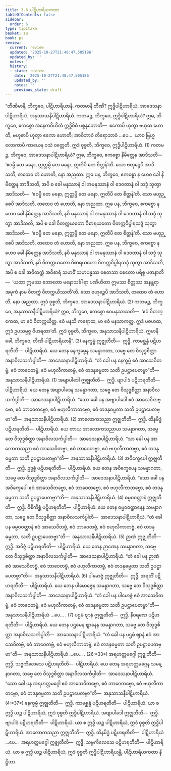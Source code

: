 ```yaml
---
title: 3.6 ပါဋိဟာရိယကထာ
tableOfContents: false
sidebar:
  order: 6
type: tipitaka
basket: su
book: ps
review:
  current: review
  updated: '2025-10-27T21:48:47.505186'
  updated_by: ''
  notes: ''
  history:
  - state: review
    date: '2025-10-27T21:48:47.505186'
    updated_by: ''
    notes: ''
    previous_state: draft
---
```



<ReviewStatus review={frontmatter.review} showDetails={true} />

<HypothesisAnnotation frontmatter={frontmatter} />

<DynamicBreadcrumb />

<Division number="30" book="ps" e="ch" v="26" p="329">

<Paragraph number="1860" book="ps">
“တီဏိမာနိ, ဘိက္ခဝေ, ပါဋိဟာရိယာနိ. ကတမာနိ တီဏိ? ဣဒ္ဓိပါဋိဟာရိယံ, အာဒေသနာပါဋိဟာရိယံ, အနုသာသနီပါဋိဟာရိယံ.
</Paragraph>

<Paragraph number="1861" book="ps">
<Emphasis>ကတမဉ္စ, ဘိက္ခဝေ, ဣဒ္ဓိပါဋိဟာရိယံ?</Emphasis> ဣဓ, ဘိက္ခဝေ, ဧကစ္စော အနေကဝိဟိတံ ဣဒ္ဓိဝိဓံ ပစ္စနုဘောတိ—  ဧကောပိ ဟုတွာ ဗဟုဓာ ဟောတိ, ဗဟုဓာပိ ဟုတွာ ဧကော ဟောတိ; အာဝိဘာဝံ တိရောဘာဝံ …ပေ…  ယာဝ ဗြဟ္မလောကာပိ ကာယေန ဝသံ ဝတ္တေတိ. ဣဒံ ဝုစ္စတိ, ဘိက္ခဝေ, ဣဒ္ဓိပါဋိဟာရိယံ. (1)
</Paragraph>

<Paragraph number="1862" book="ps">
<Emphasis>ကတမဉ္စ</Emphasis>, <Emphasis>ဘိက္ခဝေ, အာဒေသနာပါဋိဟာရိယံ?</Emphasis> ဣဓ, ဘိက္ခဝေ, ဧကစ္စော နိမိတ္တေန အာဒိသတိ—  ‘ဧဝမ္ပိ တေ မနော, ဣတ္ထမ္ပိ တေ မနော, ဣတိပိ တေ စိတ္တန်’တိ. သော ဗဟုဉ္စေပိ အာဒိသတိ, တထေဝ တံ ဟောတိ, နော အညထာ. ဣဓ ပန, ဘိက္ခဝေ, ဧကစ္စော န ဟေဝ ခေါ နိမိတ္တေန အာဒိသတိ, အပိ စ ခေါ မနုဿာနံ ဝါ အမနုဿာနံ ဝါ ဒေဝတာနံ ဝါ သဒ္ဒံ သုတွာ အာဒိသတိ—  ‘ဧဝမ္ပိ တေ မနော, ဣတ္ထမ္ပိ တေ မနော, ဣတိပိ တေ စိတ္တန်’တိ. သော ဗဟုဉ္စေပိ အာဒိသတိ, တထေဝ တံ ဟောတိ, နော အညထာ. ဣဓ ပန, ဘိက္ခဝေ, ဧကစ္စော န ဟေဝ ခေါ နိမိတ္တေန အာဒိသတိ, နပိ မနုဿာနံ ဝါ အမနုဿာနံ ဝါ ဒေဝတာနံ ဝါ သဒ္ဒံ သုတွာ အာဒိသတိ, အပိ စ ခေါ ဝိတက္ကယတော ဝိစာရယတော ဝိတက္ကဝိပ္ဖါရသဒ္ဒံ သုတွာ အာဒိသတိ—  ‘ဧဝမ္ပိ တေ မနော, ဣတ္ထမ္ပိ တေ မနော, ဣတိပိ တေ စိတ္တန်’တိ. သော ဗဟုဉ္စေပိ အာဒိသတိ, တထေဝ တံ ဟောတိ, နော အညထာ. ဣဓ ပန, ဘိက္ခဝေ, ဧကစ္စော န ဟေဝ ခေါ နိမိတ္တေန အာဒိသတိ, နပိ မနုဿာနံ ဝါ အမနုဿာနံ ဝါ ဒေဝတာနံ ဝါ သဒ္ဒံ သုတွာ အာဒိသတိ, နပိ ဝိတက္ကယတော ဝိစာရယတော ဝိတက္ကဝိပ္ဖါရသဒ္ဒံ သုတွာ အာဒိသတိ, အပိ စ ခေါ အဝိတက္ကံ အဝိစာရံ သမာဓိံ သမာပန္နဿ စေတသာ စေတော ပရိစ္စ ပဇာနာတိ—  ‘ယထာ ဣမဿ ဘောတော မနောသင်္ခါရာ ပဏိဟိတာ ဣမဿ စိတ္တဿ အနန္တရာ အမုကံ နာမ ဝိတက္ကံ ဝိတက္ကယိဿတီ’တိ. သော ဗဟုဉ္စေပိ အာဒိသတိ, တထေဝ တံ ဟောတိ, နော အညထာ. ဣဒံ ဝုစ္စတိ, ဘိက္ခဝေ, အာဒေသနာပါဋိဟာရိယံ. (2)
</Paragraph>

<Paragraph number="1863" book="ps">
<Emphasis>ကတမဉ္စ, ဘိက္ခဝေ, အနုသာသနီပါဋိဟာရိယံ?</Emphasis> ဣဓ, ဘိက္ခဝေ, ဧကစ္စော ဧဝမနုသာသတိ—  ‘ဧဝံ ဝိတက္ကေထ, မာ ဧဝံ ဝိတက္ကယိတ္ထ. ဧဝံ မနသိ ကရောထ, မာ ဧဝံ မနသာကတ္ထ. ဣဒံ ပဇဟထ, ဣဒံ ဥပသမ္ပဇ္ဇ ဝိဟရထာ’တိ. ဣဒံ ဝုစ္စတိ, ဘိက္ခဝေ, အနုသာသနီပါဋိဟာရိယံ. ဣမာနိ ခေါ, ဘိက္ခဝေ, တီဏိ ပါဋိဟာရိယာနိ”. (3)
</Paragraph>

</Division>
<Division number="31" book="ps" e="ch" v="26" p="335">

<Paragraph number="1864" book="ps">
နေက္ခမ္မံ ဣဇ္ဈတီတိ—  ဣဒ္ဓိ. ကာမစ္ဆန္ဒံ ပဋိဟရတီတိ—  ပါဋိဟာရိယံ. ယေ တေန နေက္ခမ္မေန သမန္နာဂတာ, သဗ္ဗေ တေ ဝိသုဒ္ဓစိတ္တာ အနာဝိလသင်္ကပ္ပါတိ—  အာဒေသနာပါဋိဟာရိယံ. “တံ ခေါ ပန နေက္ခမ္မံ ဧဝံ အာသေဝိတဗ္ဗံ, ဧဝံ ဘာဝေတဗ္ဗံ, ဧဝံ ဗဟုလီကာတဗ္ဗံ, ဧဝံ တဒနုဓမ္မတာ သတိ ဥပဋ္ဌာပေတဗ္ဗာ”တိ—  အနုသာသနီပါဋိဟာရိယံ. (1)
</Paragraph>

<Paragraph number="1865" book="ps">
အဗျာပါဒေါ ဣဇ္ဈတီတိ—  ဣဒ္ဓိ. ဗျာပါဒံ ပဋိဟရတီတိ—  ပါဋိဟာရိယံ. ယေ တေန အဗျာပါဒေန သမန္နာဂတာ, သဗ္ဗေ တေ ဝိသုဒ္ဓစိတ္တာ အနာဝိလသင်္ကပ္ပါတိ—  အာဒေသနာပါဋိဟာရိယံ. “သော ခေါ ပန အဗျာပါဒေါ ဧဝံ အာသေဝိတဗ္ဗော, ဧဝံ ဘာဝေတဗ္ဗော, ဧဝံ ဗဟုလီကာတဗ္ဗော, ဧဝံ တဒနုဓမ္မတာ သတိ ဥပဋ္ဌာပေတဗ္ဗာ”တိ—  အနုသာသနီပါဋိဟာရိယံ. (2)
</Paragraph>

<Paragraph number="1866" book="ps">
အာလောကသညာ ဣဇ္ဈတီတိ—  ဣဒ္ဓိ. ထိနမိဒ္ဓံ ပဋိဟရတီတိ—  ပါဋိဟာရိယံ. ယေ တာယ အာလောကသညာယ သမန္နာဂတာ, သဗ္ဗေ တေ ဝိသုဒ္ဓစိတ္တာ အနာဝိလသင်္ကပ္ပါတိ—  အာဒေသနာပါဋိဟာရိယံ. “သာ ခေါ ပန အာလောကသညာ ဧဝံ အာသေဝိတဗ္ဗာ, ဧဝံ ဘာဝေတဗ္ဗာ, ဧဝံ ဗဟုလီကာတဗ္ဗာ, ဧဝံ တဒနုဓမ္မတာ သတိ ဥပဋ္ဌာပေတဗ္ဗာ”တိ—  အနုသာသနီပါဋိဟာရိယံ. (3)
</Paragraph>

<Paragraph number="1867" book="ps">
အဝိက္ခေပေါ ဣဇ္ဈတီတိ—  ဣဒ္ဓိ. ဥဒ္ဓစ္စံ ပဋိဟရတီတိ—  ပါဋိဟာရိယံ. ယေ တေန အဝိက္ခေပေန သမန္နာဂတာ, သဗ္ဗေ တေ ဝိသုဒ္ဓစိတ္တာ အနာဝိလသင်္ကပ္ပါတိ—  အာဒေသနာပါဋိဟာရိယံ. “သော ခေါ ပန အဝိက္ခေပေါ ဧဝံ အာသေဝိတဗ္ဗော, ဧဝံ ဘာဝေတဗ္ဗော, ဧဝံ ဗဟုလီကာတဗ္ဗော, ဧဝံ တဒနုဓမ္မတာ သတိ ဥပဋ္ဌာပေတဗ္ဗာ”တိ—  အနုသာသနီပါဋိဟာရိယံ. (4)
</Paragraph>

<Paragraph number="1868" book="ps">
ဓမ္မဝဝတ္ထာနံ ဣဇ္ဈတီတိ—  ဣဒ္ဓိ. ဝိစိကိစ္ဆံ ပဋိဟရတီတိ—  ပါဋိဟာရိယံ. ယေ တေန ဓမ္မဝဝတ္ထာနေန သမန္နာဂတာ, သဗ္ဗေ တေ ဝိသုဒ္ဓစိတ္တာ အနာဝိလသင်္ကပ္ပါတိ—  အာဒေသနာပါဋိဟာရိယံ. “တံ ခေါ ပန ဓမ္မဝဝတ္ထာနံ ဧဝံ အာသေဝိတဗ္ဗံ, ဧဝံ ဘာဝေတဗ္ဗံ, ဧဝံ ဗဟုလီကာတဗ္ဗံ, ဧဝံ တဒနုဓမ္မတာ, သတိ ဥပဋ္ဌာပေတဗ္ဗာ”တိ—  အနုသာသနီပါဋိဟာရိယံ. (5)
</Paragraph>

<Paragraph number="1869" book="ps">
ဉာဏံ ဣဇ္ဈတီတိ—  ဣဒ္ဓိ. အဝိဇ္ဇံ ပဋိဟရတီတိ—  ပါဋိဟာရိယံ. ယေ တေန ဉာဏေန သမန္နာဂတာ, သဗ္ဗေ တေ ဝိသုဒ္ဓစိတ္တာ အနာဝိလသင်္ကပ္ပါတိ—  အာဒေသနာပါဋိဟာရိယံ. “တံ ခေါ ပန ဉာဏံ ဧဝံ အာသေဝိတဗ္ဗံ, ဧဝံ ဘာဝေတဗ္ဗံ, ဧဝံ ဗဟုလီကာတဗ္ဗံ, ဧဝံ တဒနုဓမ္မတာ သတိ ဥပဋ္ဌာပေတဗ္ဗာ”တိ—  အနုသာသနီပါဋိဟာရိယံ. (6)
</Paragraph>

<Paragraph number="1870" book="ps">
ပါမောဇ္ဇံ ဣဇ္ဈတီတိ—  ဣဒ္ဓိ. အရတိံ ပဋိဟရတီတိ—  ပါဋိဟာရိယံ. ယေ တေန ပါမောဇ္ဇေန သမန္နာဂတာ, သဗ္ဗေ တေ ဝိသုဒ္ဓစိတ္တာ အနာဝိလသင်္ကပ္ပါတိ—  အာဒေသနာပါဋိဟာရိယံ. “တံ ခေါ ပန ပါမောဇ္ဇံ ဧဝံ အာသေဝိတဗ္ဗံ, ဧဝံ ဘာဝေတဗ္ဗံ, ဧဝံ ဗဟုလီကာတဗ္ဗံ, ဧဝံ တဒနုဓမ္မတာ သတိ ဥပဋ္ဌာပေတဗ္ဗာ”တိ—  အနုသာသနီပါဋိဟာရိယံ …ပေ… . (7)
</Paragraph>

<Paragraph number="1871" book="ps">
ပဌမံ ဈာနံ ဣဇ္ဈတီတိ—  ဣဒ္ဓိ. နီဝရဏေ ပဋိဟရတီတိ—  ပါဋိဟာရိယံ. ယေ တေန ပဌမေန ဈာနေန သမန္နာဂတာ, သဗ္ဗေ တေ ဝိသုဒ္ဓစိတ္တာ အနာဝိလသင်္ကပ္ပါတိ—  အာဒေသနာပါဋိဟာရိယံ. “တံ ခေါ ပန ပဌမံ ဈာနံ ဧဝံ အာသေဝိတဗ္ဗံ, ဧဝံ ဘာဝေတဗ္ဗံ, ဧဝံ ဗဟုလီကာတဗ္ဗံ, ဧဝံ တဒနုဓမ္မတာ သတိ ဥပဋ္ဌာပေတဗ္ဗာ”တိ—  အနုသာသနီပါဋိဟာရိယံ …ပေ… . (26:*33*)
</Paragraph>

<Paragraph number="1872" book="ps">
အရဟတ္တမဂ္ဂေါ ဣဇ္ဈတီတိ—  ဣဒ္ဓိ. သဗ္ဗကိလေသေ ပဋိဟရတီတိ—  ပါဋိဟာရိယံ. ယေ တေန အရဟတ္တမဂ္ဂေန သမန္နာဂတာ, သဗ္ဗေ တေ ဝိသုဒ္ဓစိတ္တာ အနာဝိလသင်္ကပ္ပါတိ—  အာဒေသနာပါဋိဟာရိယံ. “သော ခေါ ပန အရဟတ္တမဂ္ဂေါ ဧဝံ အာသေဝိတဗ္ဗော, ဧဝံ ဘာဝေတဗ္ဗော, ဧဝံ ဗဟုလီကာတဗ္ဗော, ဧဝံ တဒနုဓမ္မတာ သတိ ဥပဋ္ဌာပေတဗ္ဗာ”တိ—  အနုသာသနီပါဋိဟာရိယံ. (4:*37*)
</Paragraph>

</Division>
<Division number="32" book="ps" e="ch" v="26" p="337">

<Paragraph number="1873" book="ps">
နေက္ခမ္မံ ဣဇ္ဈတီတိ—  ဣဒ္ဓိ. ကာမစ္ဆန္ဒံ ပဋိဟရတီတိ—  ပါဋိဟာရိယံ. ယာ စ ဣဒ္ဓိ ယဉ္စ ပါဋိဟာရိယံ, ဣဒံ ဝုစ္စတိ ဣဒ္ဓိပါဋိဟာရိယံ. အဗျာပါဒေါ ဣဇ္ဈတီတိ—  ဣဒ္ဓိ. ဗျာပါဒံ ပဋိဟရတီတိ—  ပါဋိဟာရိယံ. ယာ စ ဣဒ္ဓိ ယဉ္စ ပါဋိဟာရိယံ, ဣဒံ ဝုစ္စတိ ဣဒ္ဓိပါဋိဟာရိယံ. အာလောကသညာ ဣဇ္ဈတီတိ—  ဣဒ္ဓိ. ထိနမိဒ္ဓံ ပဋိဟရတီတိ—  ပါဋိဟာရိယံ …ပေ…  အရဟတ္တမဂ္ဂေါ ဣဇ္ဈတီတိ—  ဣဒ္ဓိ. သဗ္ဗကိလေသေ ပဋိဟရတီတိ—  ပါဋိဟာရိယံ. ယာ စ ဣဒ္ဓိ ယဉ္စ ပါဋိဟာရိယံ, ဣဒံ ဝုစ္စတိ ဣဒ္ဓိပါဋိဟာရိယန္တိ.

</Paragraph>
</Division>

<Paragraph number="1874" type="center" book="ps">
ပါဋိဟာရိယကထာ နိဋ္ဌိတာ.
</Paragraph>